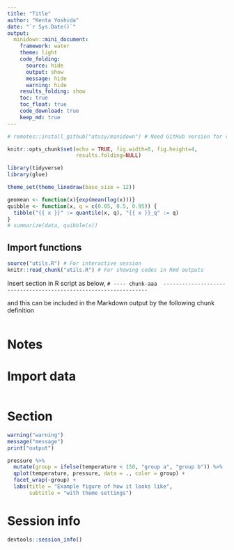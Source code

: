 ```yaml
---
title: "Title"
author: "Kenta Yoshida"
date: "`r Sys.Date()`"
output:  
  minidown::mini_document:
    framework: water
    theme: light
    code_folding:
      source: hide
      output: show
      message: hide
      warning: hide
    results_folding: show
    toc: true
    toc_float: true
    code_download: true
    keep_md: true
---
```



```r
# remotes::install_github("atusy/minidown") # Need GitHub version for results_folding and code_download

knitr::opts_chunk$set(echo = TRUE, fig.width=6, fig.height=4,
                      results.folding=NULL)

library(tidyverse)
library(glue)

theme_set(theme_linedraw(base_size = 12))

geomean <- function(x){exp(mean(log(x)))}
quibble <- function(x, q = c(0.05, 0.5, 0.95)) {
  tibble("{{ x }}" := quantile(x, q), "{{ x }}_q" := q)
}
# summarize(data, quibble(x))
```


## Import functions

```r
source("utils.R") # For interactive session
knitr::read_chunk("utils.R") # For showing codes in Rmd outputs
```

Insert section in R script as below,
`# ---- chunk-aaa  -----------------------------------------------------------------`

and this can be included in the Markdown output by the following chunk definition

```r
```


# Notes


# Import data

```r

```


# Section

```r
warning("warning")
message("message")
print("output")

pressure %>% 
  mutate(group = ifelse(temperature < 150, "group a", "group b")) %>% 
  qplot(temperature, pressure, data = ., color = group) +
  facet_wrap(~group) +
  labs(title = "Example figure of how it looks like",
       subtitle = "with theme settings")

```


# Session info

```r
devtools::session_info()
```


